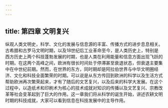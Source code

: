 ```yaml
---
---
---
```

title: 第四章 文明复兴
---




纵观人类文明史，科学、文化的发展与信息源的丰富、传播方式的进步息息相关。古希腊和古罗马文明时期，以及18世纪后工业革命至今，是人类历史上，特别是西方历史上两个科技蓬勃发展的时期，也是人类在利用能量和信息方面出现飞跃的时期。在这两个高峰之间，欧洲有很长时间处于停滞甚至衰退状态，但衰退主要集中在中世纪前期。然而，在世界的东方，同时期却是阿拉伯世界与中华文明圈经济、文化和科技全面繁荣的时期。可以说是从东方传回到欧洲的科学以及生活方式帮助欧洲再次繁荣起来，才有了随后的文艺复兴，以及后来的科学大发展。在这个过程中，以造纸术和印刷术为核心的技术成就对知识的传播以及文艺复兴、宗教改革等社会变革起到了巨大的作用。这一章我们将从科学的诞生开始，讲述农耕文明时期的科技成就，大家可以看到信息在科技发展中的主导作用。